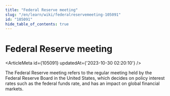```yaml
---
title: "Federal Reserve meeting"
slug: "/en/learn/wiki/federalreservemeeting-105091"
id: "105091"
hide_table_of_contents: true
---
```



# Federal Reserve meeting

<ArticleMeta id={105091} updatedAt={'2023-10-30 02:20:10'} />
<div className='border-solid border-b border-t-0 my-4 border-[var(--ifm-color-gray-300)]' />

The Federal Reserve meeting refers to the regular meeting held by the Federal Reserve Board in the United States, which decides on policy interest rates such as the federal funds rate, and has an impact on global financial markets.
